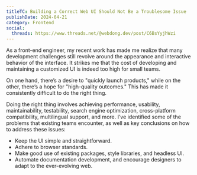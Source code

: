 ```yaml
---
titleTC: Building a Correct Web UI Should Not Be a Troublesome Issue
publishDate: 2024-04-21
category: Frontend
social:
  threads: https://www.threads.net/@webdong.dev/post/C6BsYyjhWzi
---
```


As a front-end engineer, my recent work has made me realize that many development challenges still revolve around the appearance and interactive behavior of the interface. It strikes me that the cost of developing and maintaining a customized UI is indeed too high for small teams.

On one hand, there’s a desire to "quickly launch products," while on the other, there’s a hope for "high-quality outcomes." This has made it consistently difficult to do the right thing.

Doing the right thing involves achieving performance, usability, maintainability, testability, search engine optimization, cross-platform compatibility, multilingual support, and more. I’ve identified some of the problems that existing teams encounter, as well as key conclusions on how to address these issues:

- Keep the UI simple and straightforward.
- Adhere to browser standards.
- Make good use of existing packages, style libraries, and headless UI.
- Automate documentation development, and encourage designers to adapt to the ever-evolving web.
